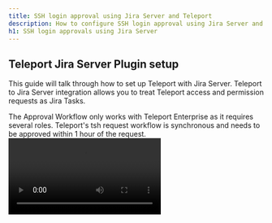 ```yaml
---
title: SSH login approval using Jira Server and Teleport
description: How to configure SSH login approval using Jira Server and Teleport
h1: SSH login approvals using Jira Server
---
```


## Teleport Jira Server Plugin setup

This guide will talk through how to set up Teleport with Jira Server. Teleport to Jira Server integration allows you to treat Teleport access and permission requests as Jira Tasks.

<Admonition type="warning">
  The Approval Workflow only works with Teleport Enterprise as it requires several roles.
</Admonition>

<Admonition type="note">
  Teleport's tsh request workflow is synchronous and needs to be approved within 1 hour of the request.
</Admonition>

<video controls>
  <source
    src="../../../img/enterprise/plugins/jira/jira-server.mp4"
    type="video/mp4"
  />

  <source
    src="../../../img/enterprise/plugins/jira/jira-server.webm"
    type="video/webm"
  />

  Your browser does not support the video tag.
</video>

## Setup

### Prerequisites

- An Enterprise or Pro Teleport Cluster.
- Admin Privileges with access and control of [`tctl`](https://gravitational.com/teleport/docs/cli-docs/#tctl).
- Jira Server installation with owner privileges, specifically to set up webhooks, issue types, and workflows. This plugin has been tested with Jira Software 8.8.0.

### Create an access-plugin role and user within Teleport

First off, using an existing Teleport Cluster, we are going to create a new Teleport User and Role to access Teleport.

#### Create User and Role for access

Log into Teleport Authentication Server, this is where you normally run `tctl`. Create a
new user and role that only has API access to the `access_request` API. The below script
will create a yaml resource file for a new user and role.

```bash
$ cat > rscs.yaml <<EOF
kind: user
metadata:
  name: access-plugin-jira
spec:
  roles: ['access-plugin-jira']
version: v2
---
kind: role
metadata:
  name: access-plugin-jira
spec:
  allow:
    rules:
      - resources: ['access_request']
        verbs: ['list','read','update']
    # teleport currently refuses to issue certs for a user with 0 logins,
    # this restriction may be lifted in future versions.
    logins: ['access-plugin-jira']
version: v3
EOF

# ...
$ tctl create -f rscs.yaml
```

#### Export access-plugin Certificate

Teleport Plugin uses the `access-plugin-jira` role and user to perform the approval. We export the identity files, using [`tctl auth sign`](https://gravitational.com/teleport/docs/cli-docs/#tctl-auth-sign).

```bash
$ tctl auth sign --format=tls --user=access-plugin-jira --out=auth --ttl=8760h
# ...
```

The above sequence should result in three PEM encoded files being generated: `auth.crt`, `auth.key`, and `auth.cas` (certificate, private key, and CA certs respectively).  We'll reference the auth.crt, auth.key, and auth.cas files later when [configuring the plugins](#configuration-file).

<Admonition
  type="note"
  title="Certificate Lifetime"
>
  By default, [`tctl auth sign`](https://gravitational.com/teleport/docs/cli-docs/#tctl-auth-sign) produces certificates with a relatively short lifetime. For production deployments, the `--ttl` flag can be used to ensure a more practical certificate lifetime. `--ttl=8760h` exports a 1-year token
</Admonition>

### Setting up your Jira Server instance

#### Creating a Project

Teleport Jira Plugin relies on your Jira project having a board with at least three statuses (columns): Pending, Approved, and Denied. It's therefore the easiest scenario to create a new Jira project for Teleport to use.

The specific type of project you choose when you create it doesn't matter, as long as you can set up a Kanban Board for it, but we recommend that you go with Kanban Software Development — this will reduce the amount of setup work you'll have to do and provide the board out of the box.

You'll need the project key for the Teleport plugin settings later on. It's usually a three-character code for the project.

#### Setting up Request ID field on Jira

Teleport stores the request metadata in a special Jira custom field that must be named `teleportAccessRequestId`. To create that field, go to "Administration" -> "Issues" -> "Custom Fields" -> "Add Custom Field".

Name the field `teleportAccessRequestId`, and choose Text Field (single line) as the field type. Assign the field to your project, or make it global. "Teleport Access Request ID" is an internal field and it's not supposed to be edited by users, so you can leave the Screens section blank. That means that the field won't show up in Jira UI.

Go to "Project Settings" -> "Fields" and make sure that the `teleportAccessRequestId` field shows up on the list of fields available in this project.

#### Setting up the status board

The default Jira Software workflow has a different board setup from what Teleport needs, so we'll set up another workflow and assign that workflow to the project board.

Go to "Administration" -> "Workflows". You can choose to add a new workflow (recommended) or edit the existing workflow, it'll be called `Software Simplified Workflow for Project NAME` by default. It's only used in your single project, so it's safe to edit it.

Edit the workflow to have these three states:

1. Pending
2. Approved
3. Denied
   
The rules of the workflow must meet these requirements:

- Newly created issues should be in the "Pending" state.
- It should be possible to move from "Pending" to "Approved".
- It should be possible to move from "Pending" to "Declined".
- You can choose to make the workflow strict and restrict moving requests from the "Approved" state to the "Declined" state and vice versa, or leave that flexible. Teleport will only change the request status once, i.e. the first time the request is approved or denied on your Jira board.

With Workflow editor you can set up who can approve or deny the request based on their Jira user permissions. We won't cover that in this guide as it mostly relates to Jira settings. By default, Teleport will allow anyone who can use the workflow to approve or deny the request.

Go to your "Project Settings" -> "Workflows", and make sure that your workflow that you just created or edited is applied to the project you'll use for Teleport integration.

### Setting up the webhook

Teleport Jira Plugin will listen for a webhook that Jira Server sends when a request is approved or denied. Go to "Settings" -> "System" -> "Webhooks" to set up the webhook. The webhook needs to be sent when issues are updated or deleted.

#### Configuring the Teleport Jira Plugin for Jira Server

## Installing

We recommend installing the Teleport Plugins alongside the Teleport Proxy. This is an ideal
location as plugins have a low memory footprint, and will require both public internet access
and Teleport Auth access.  We currently only provide linux-amd64 binaries, you can also
compile these plugins from [source](https://github.com/gravitational/teleport-plugins/tree/master/access/jira).

```bash
$ wget https://get.gravitational.com/teleport-access-jira-v(=teleport.plugin.version=)-linux-amd64-bin.tar.gz
$ tar -xzf teleport-access-jira-v(=teleport.plugin.version=)-linux-amd64-bin.tar.gz
$ cd teleport-access-jira/
$ sudo ./install
# Teleport Jira Plugin binaries have been copied to /usr/local/bin
# You can run teleport-jira configure > /etc/teleport-jira.toml to bootstrap your config file.
$ which teleport-jira
/usr/local/bin/teleport-jira
```

Run `sudo ./install` within `teleport-jira` or place the executable in the appropriate `/usr/bin` or `/usr/local/bin` on the server installation.

### Configuration file

Teleport Jira Plugin uses a config file in TOML format. Generate a boilerplate config by
running the following command:

```bash
$ teleport-jira configure > teleport-jira.toml
$ sudo mv teleport-jira.toml /etc
```

By default, Jira Teleport Plugin will use a config in `/etc/teleport-jira.toml`, and you can override it with `-c config/file/path.toml` flag.

```toml
(!examples/resources/plugins/teleport-jira.toml!)
```

The `[teleport]` section describes where is the teleport service running, and what keys should the plugin use to authenticate itself. Use the keys that you've generated [above in exporting your Certificate section](#export-access-plugin-certificate).

The `[jira]` section requires a few things:

1. Your Jira Cloud or Jira Server URL. For Jira Cloud, it looks something like `yourcompany.atlassian.net`.
2. Your username on Jira, i.e. `benarent` **Note: Not your email address.**
3. Your Jira API token. **For Jira Server, this is a password.  it's a good idea to create a separate user record with permissions limited to accessing this particular project board, and use this with the bot.**
4. And the Jira Project key, available in "Project settings".

`[http]` setting block describes how the Plugin's HTTP server works. The HTTP server is responsible for listening for updates from Jira, and processing updates, like when someone drags a task from the "Inbox" to the "Approved" column.

You must provide an address the server should listen on, and a certificate to use unless you plan on running with `--insecure-no-tls`, which we don't recommend in production.

## Testing

You should be able to run the Teleport plugin now!

```bash
teleport-jira start
INFO   Starting Teleport Access JIRAbot 0.1.0-alpha.3:teleport-jira-v0.1.0-alpha.3-0-gea1ef8e jira/app.go:74
# DEBU   Checking Teleport server version jira/app.go:150
# DEBU   Starting JIRA API health check... jira/app.go:111
# DEBU   Checking out JIRA project... jira/bot.go:145
# DEBU   Found project "TEL1": "Tel-kb" jira/bot.go:150
# DEBU   Checking out JIRA project permissions... jira/bot.go:152
# DEBU   JIRA API health check finished ok jira/app.go:117
# DEBU   Starting secure HTTPS server on 66.66.66.66:8081 utils/http.go:235
# DEBU   Watcher connected access/service_job.go:62
```

The log output should look familiar to what Teleport service logs. You should see that it is connected to Teleport, and is listening for new Teleport requests and Jira webhooks.

Go ahead and test it:

```bash
tsh login --request-roles=admin
```

That should create a new permission request on Teleport (you can test if it did with `tctl request ls`), and you should see a new task on your Jira project board.

### Setup with SystemD

In production, we recommend starting the Teleport Plugin daemon via an init system like `systemd`.
Here's the recommended Teleport Plugin service unit file for `systemd`:

```bash
(!examples/systemd/plugins/teleport-jira.service!)
```

Save this as `teleport-jira.service`.

## Audit Log

The plugin will let anyone with access to the Jira board approve or deny requests, so it's important to review Teleport's audit log.

## Feedback

If you have any issues with this plugin please create an [issue here](https://github.com/gravitational/teleport-plugins/issues/new).
